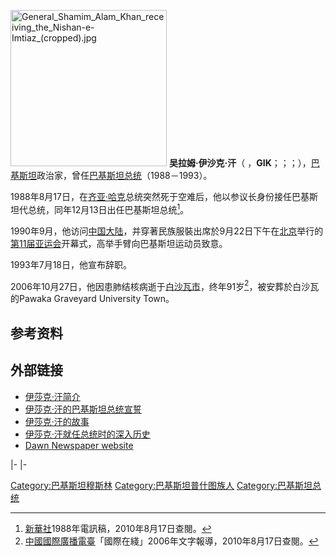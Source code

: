 {{Infobox officeholder
| honorific-prefix = 
| name = 吴拉姆·伊沙克·汗<br />Ghulam Ishaq Khan
| native_name = {{nobold|غلام اسحاق خان}}
| native_name_lang = 
| honorific-suffix = 
| image = File:Ghulam_Ishaq_Khan_(cropped).JPG
| image_size = 
| order = 第七任[[巴基斯坦總統|巴基斯坦總統]]
| office = 
| term_start = 1988年8月17日
| term_end = 1993年7月18日<br />{{small|代理 : 1988年8月17日 – 同年12月12目}}
| primeminister = [[班娜姬·布托|班娜姬·布托]]<br />[[納瓦茲·夏立夫|納瓦茲·夏立夫]]
| predecessor = [[穆罕默德·齊亞·哈克|穆罕默德·齊亞·哈克]]
| successor = [[法魯克·萊加里|法魯克·萊加里]]
}}

[[File:General_Shamim_Alam_Khan_receiving_the_Nishan-e-Imtiaz_(cropped).jpg|250px]]
'''吴拉姆·伊沙克·汗'''（{{lang-en|'''Ghulam Ishaq Khan'''}} ，'''GIK'''；{{lang-ps|غلام اسحاق خان}}；{{lang-ur|{{Nastaliq|غلام اسحاق خان}}}}；{{bd|1915年|1月20日|2006年|10月27日|}}），[[巴基斯坦|巴基斯坦]]政治家，曾任[[巴基斯坦总统|巴基斯坦总统]]（1988－1993）。

1988年8月17日，在[[齐亚·哈克|齐亚·哈克]]总统突然死于空难后，他以参议长身份接任巴基斯坦代总统，同年12月13日出任巴基斯坦总统<ref>[[新華社|新華社]]1988年電訊稿，2010年8月17日查閱。</ref>。

1990年9月，他访问[[中国大陆|中国大陆]]，并穿著民族服裝出席於9月22日下午在[[北京|北京]]举行的[[1990年亚洲运动会|第11届亚运会]]开幕式，高举手臂向巴基斯坦运动员致意。

1993年7月18日，他宣布辞职。

2006年10月27日，他因患肺结核病逝于[[白沙瓦市|白沙瓦市]]，终年91岁<ref>[[中國國際廣播電臺|中國國際廣播電臺]]「國際在綫」2006年文字報導，2010年8月17日查閱。</ref>，被安葬於白沙瓦的Pawaka Graveyard University Town。
== 参考资料 ==
{{reflist}}

== 外部链接 ==
* [http://www.storyofpakistan.com/person.asp?perid=P022 伊莎克·汗简介]{{Wayback|url=http://www.storyofpakistan.com/person.asp?perid=P022 |date=20120204065557 }}
* [http://www.storyofpakistan.com/articletext.asp?artid=A079 伊莎克·汗的巴基斯坦总统宣誓]{{Wayback|url=http://www.storyofpakistan.com/articletext.asp?artid=A079 |date=20120204065603 }}
* [http://www.storyofpakistan.com/person.asp?perid=P022 伊莎克·汗的故事]{{Wayback|url=http://www.storyofpakistan.com/person.asp?perid=P022 |date=20120204065557 }}
* [http://countrystudies.us/pakistan/77.htm 伊莎克·汗就任总统时的深入历史]{{Wayback|url=http://countrystudies.us/pakistan/77.htm |date=20110514002902 }}
* [http://www.dawn.com/2006/10/28/top1.htm Dawn Newspaper website]{{Wayback|url=http://www.dawn.com/2006/10/28/top1.htm |date=20120319054839 }}

{{S-start}}
{{S-off}}
{{S-bef|before=[[阿卜杜勒·哈菲兹·皮尔扎达|阿卜杜勒·哈菲兹·皮尔扎达]]}}
{{S-ttl|title=[[巴基斯坦财政部长|财政部长]]|years=1977–1985}}
{{S-aft|after=[[马赫布·卜·哈克|马赫布·卜·哈克]]}}
|-
{{S-bef|before={{link-en|Khan Habibullah Khan}}}}
{{S-ttl|title=巴基斯坦参议院參議長|years=1985–1988}}
{{S-aft|after={{link-en|Wasim Sajjad}}}}
|-
{{S-bef|before=[[穆罕默德·齐亚·哈克|穆罕默德·齐亚·哈克]]}}
{{S-ttl|title=[[巴基斯坦总统|巴基斯坦总统]]|years=1988–1993}}
{{S-aft|after={{link-en|Wasim Sajjad}}<br><small>代理</small>}}
{{S-end}}

{{巴基斯坦總統}}

{{Authority control}}
{{DEFAULTSORT:Khan, Ghulam Ishaq}}
[[Category:巴基斯坦穆斯林|Category:巴基斯坦穆斯林]]
[[Category:巴基斯坦普什图族人|Category:巴基斯坦普什图族人]]
[[Category:巴基斯坦总统|Category:巴基斯坦总统]]